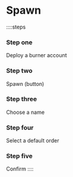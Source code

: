 # Spawn

::::steps

### Step one

Deploy a burner account

### Step two

Spawn (button)

### Step three

Choose a name

### Step four

Select a default order

### Step five

Confirm
::::
